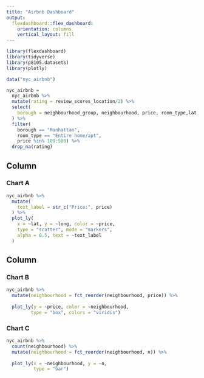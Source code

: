 ```yaml
---
title: "Airbnb Dashboard"
output: 
  flexdashboard::flex_dashboard:
    orientation: columns
    vertical_layout: fill
---
```


```r
library(flexdashboard)
library(tidyverse)
library(p8105.datasets)
library(plotly)
```

```r
data("nyc_airbnb")

nyc_airbnb =
  nyc_airbnb %>% 
  mutate(rating = review_scores_location/2) %>% 
  select(
    borough = neighbourhood_group, neighbourhood, price, room_type,lat, long, rating
  ) %>% 
  filter(
    borough == "Manhattan",
    room_type == "Entire home/apt",
    price %in% 100:500) %>% 
  drop_na(rating)
```

Column {data-width=650}
-----------------------------------------------------------------------

### Chart A

```r
nyc_airbnb %>% 
  mutate(
    text_label = str_c("Price:", price)
  ) %>% 
  plot_ly(
    x = ~lat, y = ~long, color = ~price,
    type = "scatter", mode = "markers",
    alpha = 0.5, text = ~text_label
  )
```

Column {data-width=350}
-----------------------------------------------------------------------

### Chart B

```r
nyc_airbnb %>% 
  mutate(neighbourhood = fct_reorder(neighbourhood, price)) %>% 
  
  plot_ly(y = ~price, color = ~neighbourhood,
         type = "box", colors = "viridis")
```

### Chart C

```r
nyc_airbnb %>% 
  count(neighbourhood) %>% 
  mutate(neighbourhood = fct_reorder(neighbourhood, n)) %>%
  
  plot_ly(x = ~neighbourhood, y = ~n,
          type = "bar")
```

